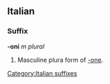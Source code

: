 ==Italian==
===Suffix===
'''-oni''' ''m plural''

#Masculine plura form of [[-one]].
[[Category:Italian suffixes]]